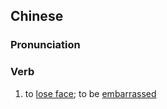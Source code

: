 ==Chinese==
{{zh-forms}}

===Pronunciation===
{{zh-pron
|c=mou5 min6-2
|cat=v
}}

===Verb===
{{zh-verb}}

# {{lb|zh|Cantonese}} to [[lose face]]; to be [[embarrassed]]
#: {{zh-x|今次 個 頭 剪 到 咁 肉酸，我 認{jing6-2}真 冇面 見 人 囉！|This time's haircut made me look so ugly. I '''am''' too '''embarrassed''' to see anyone!|C}}
